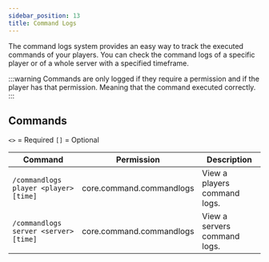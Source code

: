 ```yaml
---
sidebar_position: 13
title: Command Logs
---
```


The command logs system provides an easy way to track the executed commands of your players.
You can check the command logs of a specific player or of a whole server with a specified timeframe.

:::warning
Commands are only logged if they require a permission and if the player has that permission. Meaning that the command executed correctly.
:::

## Commands

`<>` = Required `[]` = Optional

Command                               | Permission               | Description
------------------------------------- | ------------------------ | ----------------------------
`/commandlogs player <player> [time]` | core.command.commandlogs | View a players command logs.
`/commandlogs server <server> [time]` | core.command.commandlogs | View a servers command logs.




